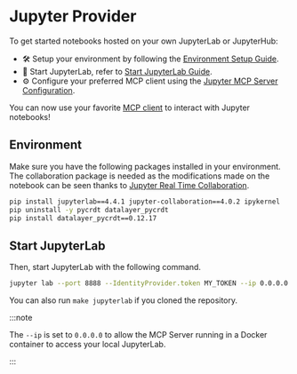 # Jupyter Provider

To get started notebooks hosted on your own JupyterLab or JupyterHub:

- 🛠️ Setup your environment by following the [Environment Setup Guide](#environment-setup).
- 🚀 Start JupyterLab, refer to [Start JupyterLab Guide](#start-jupyterlab).
- ⚙️ Configure your preferred MCP client using the [Jupyter MCP Server Configuration](/clients).

You can now use your favorite [MCP client](/clients) to interact with Jupyter notebooks!

## Environment

Make sure you have the following packages installed in your environment. The collaboration package is needed as the modifications made on the notebook can be seen thanks to [Jupyter Real Time Collaboration](https://jupyterlab.readthedocs.io/en/stable/user/rtc.html).

```bash
pip install jupyterlab==4.4.1 jupyter-collaboration==4.0.2 ipykernel
pip uninstall -y pycrdt datalayer_pycrdt
pip install datalayer_pycrdt==0.12.17
```

## Start JupyterLab

Then, start JupyterLab with the following command.

```bash
jupyter lab --port 8888 --IdentityProvider.token MY_TOKEN --ip 0.0.0.0
```

You can also run `make jupyterlab` if you cloned the repository.

:::note

The `--ip` is set to `0.0.0.0` to allow the MCP Server running in a Docker container to access your local JupyterLab.

:::
